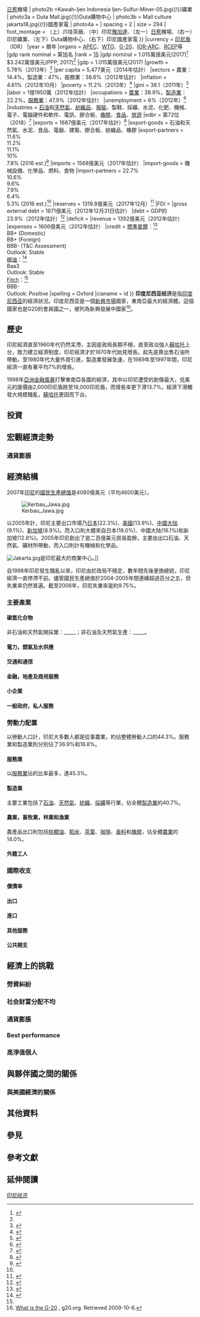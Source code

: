 {{Infobox economy
|country         = 印度尼西亚
|image           = COLLECTIE TROPENMUSEUM Tjisadea Zuid thee onderneming TMnr 60050333.jpg
|width           = 300px
|caption         = {{Photomontage|position=center
| photo1a =Jakarta_Skyline_Part_2.jpg{{!}}印尼雅加達
| photo2a = Garuda_Indonesia_New_Livery.jpg{{!}}[[日惹|日惹]]機場
| photo2b =Kawah-Ijen Indonesia Ijen-Sulfur-Miner-05.jpg{{!}}礦業
| photo3a = Duta Mall.jpg{{!}}Duta購物中心
| photo3b = Mall culture jakarta18.jpg{{!}}國產家電
| photo4a = 
| spacing = 2
| size = 294
| foot_montage = （上）爪哇茶廠、（中）印尼[[雅加達|雅加達]]、（左一）[[日惹|日惹]]機場、（右一）印尼礦業、（左下）Duta購物中心、（右下）印尼國產家電
}}
|currency        = [[印尼盾|印尼盾]]（IDR）
|year            = 曆年
|organs          = [[亚洲太平洋经济合作组织|APEC]]、[[世界貿易組織|WTO]]、[[20國集團|G-20]]、[[环印度洋区域合作联盟|IOR-ARC]]、[[東南亞區域全面經濟夥伴協定|RCEP]]等
|gdp rank nominal = 第[[各国国内生产总值列表_(国际汇率)|16]]名
|rank = [[各国国内生产总值列表_(购买力平价)|15]]
|gdp nominal = {{increase}}1.015萬億美元(2017)<ref name="imf2">{{cite web|url=http://www.imf.org/external/pubs/ft/weo/2018/01/weodata/weorept.aspx?pr.x=90&pr.y=6&sy=2017&ey=2018&scsm=1&ssd=1&sort=country&ds=.&br=1&c=536&s=NGDPD%2CPPPGDP%2CNGDPDPC%2CPPPPC&grp=0&a=|title=Report for Selected Countries and Subjects – Indonesia|publisher=International Monetary Fund|date=April 2018|access-date=2018-10-02|archive-date=2019-11-28|archive-url=https://web.archive.org/web/20191128201718/https://www.imf.org/external/pubs/ft/weo/2018/01/weodata/weorept.aspx?pr.x=90&pr.y=6&sy=2017&ey=2018&scsm=1&ssd=1&sort=country&ds=.&br=1&c=536&s=NGDPD%2CPPPGDP%2CNGDPDPC%2CPPPPC&grp=0&a=}}</ref><br>$3.242萬億美元(PPP; 2017)<ref name="imf2"/> 
|gdp             = 1.015萬億美元(2017)
|growth          = {{increase}}5.78%（2013年）<ref>{{Cite web |url=http://www.reuters.com/article/2014/02/05/us-indonesia-economy-gdp-idUSBREA1407K20140205 |title=存档副本 |access-date=2014-09-23 |archive-date=2015-11-16 |archive-url=https://web.archive.org/web/20151116004123/http://www.reuters.com/article/2014/02/05/us-indonesia-economy-gdp-idUSBREA1407K20140205 |dead-url=yes }}</ref>
|per capita      = 5,477美元（2014年估計）
|sectors         = 農業：14.4%，製造業：47%，服務業：38.6%（2012年估計）
|inflation       = 4.61%（2012年10月）
|poverty         = 11.2%（2013年）<ref name=PovertyRateIndonesiaRises>{{cite web |url=http://www.indonesia-investments.com/news/news-columns/poverty-rate-of-indonesia-expected-to-rise-due-to-higher-inflation/item1102 |title=Poverty Rate of Indonesia Expected to Rise in 2013 due to Higher Inflation |publisher=Maesaroh Jamzuri |accessdate=2013-02-08 |archive-date=2016-03-30 |archive-url=https://web.archive.org/web/20160330091819/http://www.indonesia-investments.com/news/news-columns/poverty-rate-of-indonesia-expected-to-rise-due-to-higher-inflation/item1102 |dead-url=no }}</ref>
|gini            = 38.1（2011年）<ref name=GPI2008indonesia>{{cite web |url=http://data.worldbank.org/indicator/SI.POV.GINI |title=Global Gini Index |publisher=World Bank |accessdate=2013-02-08 |deadurl=yes |archiveurl=https://web.archive.org/web/20150209003326/http://data.worldbank.org/indicator/SI.POV.GINI |archivedate=2015-02-09 }}</ref>
|labor           = 1億1950萬（2012年估計）
|occupations     = [[農業|農業]]：38.9%，[[製造業|製造業]]：22.2%，[[服務業|服務業]]：47.9%（2012年估計）
|unemployment    = 6%（2012年）<ref name=ref2013022803>{{Cite news |title = Vice President: Indonesia will move on |publisher = Investvine.com |date = 2013-02-28 |url = http://investvine.com/vice-president-indonesia-will-move-on/ |accessdate = 2013-04-03 |archive-date = 2013-03-05 |archive-url = https://web.archive.org/web/20130305041946/http://investvine.com/vice-president-indonesia-will-move-on/ |dead-url = no }}</ref>
|industries      = [[石油|石油]]和[[天然氣|天然氣]]、[[紡織品|紡織品]]、[[服裝|服裝]]、製鞋、採礦、水泥、化肥、機械、電子、電腦硬件和軟件、電訊、膠合板、[[橡膠|橡膠]]、[[食品|食品]]、[[旅遊|旅遊]]
|edbr            = 第72位（2018）<ref name="World Bank and International Financial Corporation">{{cite web |url=http://www.doingbusiness.org/data/exploreeconomies/indonesia |title=Ease of Doing Business in Indonesia |publisher=World Bank |accessdate=2017-11-01 |archive-date=2016-11-18 |archive-url=https://web.archive.org/web/20161118151637/http://www.doingbusiness.org/data/exploreeconomies/indonesia |dead-url=no }}</ref>
|exports         = 1687億美元（2017年估計）<ref name="fita">{{cite web |url=http://fita.org/countries/indonesia.html |title=Federation of International Trade Associations : Indonesia profile |publisher=Fita.org |accessdate=29 August 2011 |archive-date=2014-02-20 |archive-url=https://web.archive.org/web/20140220001631/http://fita.org/countries/indonesia.html |dead-url=no }}</ref>
|export-goods    = 石油和天然氣、水泥、食品、電器、建築、膠合板、紡織品、橡膠
|export-partners = {{flag|China}} 11.6% <br> {{flag|United States}} 11.2% <br> {{flag|Japan}} 11.1% <br> {{flag|European Union}} 10% <br> {{flag|Singapore}} 7.8% (2016 est.)<ref name="#1">{{cite web|url=http://stat.wto.org/CountryProfiles/ID_e.htm|title=Trade Profile of Indonesia|work=[[World_Trade_Organization|World Trade Organization]]|year=2016|accessdate=25 June 2018|archive-url=https://web.archive.org/web/20180425031557/http://stat.wto.org/CountryProfiles/ID_e.htm|archive-date=2018-04-25|dead-url=yes}}</ref>
|imports         = 1568億美元（2017年估計）
|import-goods    = 機械設備、化學品、燃料、食物
|import-partners = {{flag|China}} 22.7% <br> {{flag|Singapore}} 10.6% <br> {{flag|Japan}} 9.6% <br> {{flag|European Union}} 7.9% <br> {{flag|Thailand}} 6.4% <br> {{flag|United States}} 5.3% (2016 est.)<ref name="#1"/>
|reserves        = 1319.8億美元（2017年12月）<ref>{{Cite web |url=http://www.antaranews.com/en/news/85476/ris-forex-reserves-up-013-bln-in-october |title=存档副本 |accessdate=2014-09-23 |archive-date=2016-03-07 |archive-url=https://web.archive.org/web/20160307082808/http://www.antaranews.com/en/news/85476/ris-forex-reserves-up-013-bln-in-october |dead-url=no }}</ref>
|FDI             = 
|gross external debt = 1871億美元（2012年12月31日估計）
|debt            = GDP的23.9%（2012年估計）<ref>{{Cite web |url=http://www.imf.org/external/pubs/ft/weo/2012/02/weodata/weorept.aspx?sy=2010&ey=2017&scsm=1&ssd=1&sort=country&ds=.&br=1&c=536&s=GGXWDG_NGDP&grp=0&a=&pr.x=95&pr.y=12 |title=World Economic Outlook Database, October 2012 |accessdate=2014-09-23 |archive-date=2016-08-04 |archive-url=https://web.archive.org/web/20160804135202/http://www.imf.org/external/pubs/ft/weo/2012/02/weodata/weorept.aspx?sy=2010&ey=2017&scsm=1&ssd=1&sort=country&ds=.&br=1&c=536&s=GGXWDG_NGDP&grp=0&a=&pr.x=95&pr.y=12 |dead-url=no }}</ref>
|deficit         = 
|revenue         = 1392億美元（2012年估計）
|expenses        = 1606億美元（2012年估計）
|credit          = [[標準普爾|標準普爾]]：<ref>{{cite web |title=Sovereigns rating list |publisher=Standard & Poor's |url=http://www.standardandpoors.com/ratings/sovereigns/ratings-list/en/eu/?subSectorCode=39 |accessdate=26 May 2011 |archive-date=2015-09-24 |archive-url=https://web.archive.org/web/20150924105748/http://www.standardandpoors.com/ratings/sovereigns/ratings-list/en/eu/?subSectorCode=39 |dead-url=no }}</ref><br>BB+ (Domestic)<br>BB+ (Foreign)<br>BBB- (T&C Assessment)<br>Outlook: Stable <br>[[穆迪|穆迪]]：<ref name=guardian>{{cite news |title=How Fitch, Moody's and S&P rate each country's credit rating |date=15 April 2011 |first1=Simon |last1=Rogers |first2=Ami |last2=Sedghi |work=The Guardian |url=http://www.guardian.co.uk/news/datablog/2010/apr/30/credit-ratings-country-fitch-moodys-standard |accessdate=31 May 2011 |archive-date=2018-12-25 |archive-url=https://web.archive.org/web/20181225135420/https://www.theguardian.com/news/datablog/2010/apr/30/credit-ratings-country-fitch-moodys-standard+ |dead-url=no }}</ref><br>Baa3<br>Outlook: Stable<br>[[惠譽|Fitch]]：<ref name=guardian/><br>BBB-<br>Outlook: Positive
|spelling        = Oxford
|cianame         = id
}}
'''印度尼西亚经济'''是指[[印度尼西亚|印度尼西亚]]的經濟狀況。印度尼西亚是一個[[新興市場|新興市場]]國家，東南亞最大的經濟體。這個國家也是G20的會員國之一，被列為新興發展中國家<ref>[http://www.g20.org/about_what_is_g20.aspx What is the G-20] {{Wayback|url=http://www.g20.org/about_what_is_g20.aspx |date=20110504233459 }}, g20.org. Retrieved 2009-10-6.</ref>。

==歷史== 
印尼經濟直至1960年代仍然呆滯，主因是政局長期不穩，直至政治強人[[蘇哈托|蘇哈托]]上台，致力建立經濟制度，印尼經濟才於1970年代始見增長。起先是靠出售石油所帶動，至1980年代大量外資引進，製造業發展急速，在1989年至1997年間，印尼經濟一直有著平均7%的增長。

1998年[[亞洲金融風暴|亞洲金融風暴]]打擊東南亞各國的經濟，其中以印尼遭受的創傷最大，兌美元的匯價由2,000印尼盾跌至18,000印尼盾，而增長率更下滑13.7%。經濟下滑觸發大規模騷亂，[[蘇哈托|蘇哈托]]更因而下台。

==投資==

==宏觀經濟走勢 ==

===通貨膨脹 ===

==經濟結構== 

2007年[[印尼|印尼]]的[[國民生產總值|國民生產總值]]是4080億美元（平均4600美元）。

[[File:Kerbau_Jawa.jpg|right]]

以2005年計，印尼主要出口市場乃[[日本|日本]](22.3%)、[[美國|美國]](13.9%)、[[中國大陆|中國大陆]](9.1%)、[[新加坡|新加坡]](8.9%)。而入口則大體來自日本(18.0%)、中國大陆(16.1%)和新加坡(12.8%)。2005年印尼創出了逾二百億美元貿易盈餘，主要由出口石油、天然氣、礦材所帶動，而入口則計有機械和化學品。

[[File:Jakarta.jpg|none]]是印尼最大的商業中心。]]

自1998年印尼發生騷亂以來，印尼由於政局不穩定，數年間先後更換總統，印尼經濟一直停滯不前。儘管國民生產總值於2004-2005年間連續超過百分之五，但失業率仍然普遍。截至2006年，印尼失業率是約9.75%。
===主要產業===
====碳氫化合物 ====
非石油和天然氣開採業：_____；非石油及​​天然氣生產：_____。
====電力，燃氣及水供應==== 
====交通和通信 ====
====金融，地產及商用服務====
====小企業 ====
====一般政府，私人服務 ====

===勞動力配置 ===
以勞動人口計，印尼大多數人都是從事農業，約佔整體勞動人口的44.3%。服務業和製造業則分別佔了36.9%和18.8%。
==== 服務業 ====
以[[服務業|服務業]]佔的比率最多，達45.3%。
==== 製造業 ====
主要工業包括了[[石油|石油]]、[[天然氣|天然氣]]、[[紡織|紡織]]、[[採礦|採礦]]等行業，佔全體[[製造業|製造業]]的40.7%。
==== 農業，畜牧業，林業和漁業 ====
農產品出口則包括[[棕櫚油|棕櫚油]]、[[稻米|稻米]]、[[茶葉|茶葉]]、[[咖啡|咖啡]]、[[香料|香料]]和[[橡膠|橡膠]]，佔全體[[農業|農業]]的14.0%。
==== 外籍工人 ====

===國際收支 ===
==== 償債率 ====
==== 出口 ====
==== 進口 ====
==== 其他服務 ====
==== 公共開支 ====

==經濟上的挑戰== 
===勞資糾紛 ===
===社会财富分配不均 ===

===通貨膨脹 ===
===Best performance===
===高淨值個人===

==與夥伴國之間的關係==
===與美國經濟的關係===

==其他資料==
==參見== 
==參考文獻==
{{Reflist}}
==延伸閱讀== 


{{印度尼西亚话题}}
{{亞洲題目|經濟}}

[[Category:印尼经济|]]